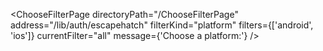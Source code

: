 

<ChooseFilterPage
  directoryPath="/ChooseFilterPage"
  address="/lib/auth/escapehatch"
  filterKind="platform"
  filters={['android', 'ios']}
  currentFilter="all"
  message={'Choose a platform:'}
/>
